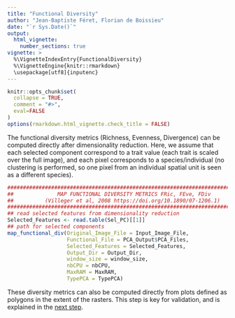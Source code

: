 ```yaml
---
title: "Functional Diversity"
author: "Jean-Baptiste Féret, Florian de Boissieu"
date: "`r Sys.Date()`"
output:
  html_vignette:
    number_sections: true
vignette: >
  %\VignetteIndexEntry{FunctionalDiversity}
  %\VignetteEngine{knitr::rmarkdown}
  \usepackage[utf8]{inputenc}
---
```


```r
knitr::opts_chunk$set(
  collapse = TRUE,
  comment = "#>",
  eval=FALSE
)
options(rmarkdown.html_vignette.check_title = FALSE)
```


The functional diversity metrics (Richness, Evenness, Divergence) can be computed directly after dimensionality reduction. Here, we assume that each selected component correspond to a trait value (each trait is scaled over the full image), and each pixel corresponds to a species/individual (no clustering is performed, so one pixel from an individual spatial unit is seen as a different species).

```r
################################################################################
##              MAP FUNCTIONAL DIVERSITY METRICS FRic, FEve, FDiv             ##
##          (Villeger et al, 2008 https://doi.org/10.1890/07-1206.1)          ##
################################################################################
## read selected features from dimensionality reduction
Selected_Features <- read.table(Sel_PC)[[1]]
## path for selected components
map_functional_div(Original_Image_File = Input_Image_File, 
                   Functional_File = PCA_Output$PCA_Files,
                   Selected_Features = Selected_Features, 
                   Output_Dir = Output_Dir,
                   window_size = window_size, 
                   nbCPU = nbCPU, 
                   MaxRAM = MaxRAM,
                   TypePCA = TypePCA)
```

These diversity metrics can also be computed directly from plots defined as polygons in the extent of the rasters. This step is key for validation, and is explained in the [next step](https://jbferet.github.io/biodivMapR/articles/biodivMapR_08.html){target="_blank"}.
